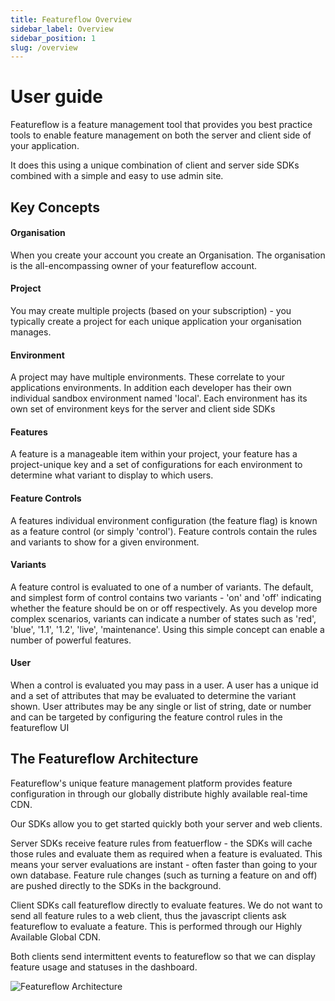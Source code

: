 ```yaml
---
title: Featureflow Overview
sidebar_label: Overview
sidebar_position: 1
slug: /overview
---
```


# User guide

Featureflow is a feature management tool that provides you best practice tools to enable feature management on both the server and client side of your application.

It does this using a unique combination of client and server side SDKs combined with a simple and easy to use admin site.

## Key Concepts
#### Organisation
When you create your account you create an Organisation. The organisation is the all-encompassing owner of your featureflow account.

#### Project
You may create multiple projects (based on your subscription) - you
typically create a project for each unique application your organisation manages.

#### Environment
A project may have multiple environments. These correlate to your
applications environments. In addition each developer has their own individual sandbox environment named 'local'. Each environment has its own set of environment keys for the server and client side SDKs

#### Features
A feature is a manageable item within your project, your feature has a project-unique key and a set of configurations for each environment to determine what variant to display to which users.

#### Feature Controls
A features individual environment configuration (the feature flag) is known as a feature control (or simply 'control'). Feature controls contain the rules and variants to show for a given environment.

#### Variants
A feature control is evaluated to one of a number of variants. The default, and simplest form of control contains two variants - 'on' and 'off' indicating whether the feature should be on or off respectively. As you develop more complex scenarios, variants can indicate a number of states such as 'red', 'blue', '1.1', '1.2', 'live', 'maintenance'. Using this simple concept can enable a number of powerful features.

#### User
When a control is evaluated you may pass in a user. A user has a unique id and a set of attributes that may be evaluated to determine the variant shown. User attributes may be any single or list of string, date or number and can be targeted by configuring the feature control rules in the featureflow UI

## The Featureflow Architecture
Featureflow's unique feature management platform provides feature configuration in through our globally distribute highly available real-time CDN.

Our SDKs allow you to get started quickly both your server and web clients.

Server SDKs receive feature rules from featuerflow - the SDKs will cache those rules and evaluate them as required when a feature is evaluated. This means your server evaluations are instant - often faster than going to your own database. Feature rule changes (such as turning a feature on and off) are pushed directly to the SDKs in the background.

Client SDKs call featureflow directly to evaluate features. We do not want to send all feature rules to a web client, thus the javascript clients ask featureflow to evaluate a feature. This is performed through our Highly Available Global CDN.

Both clients send intermittent events to featureflow so that we can display feature usage and statuses in the dashboard.

![Featureflow Architecture](/img/featureflow-architetutre.png)